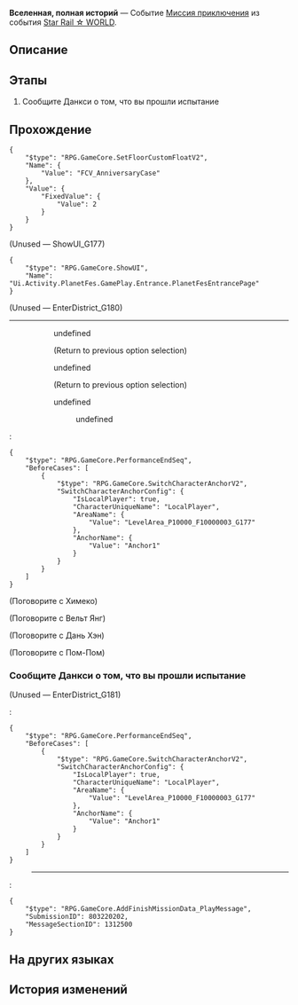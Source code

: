 {{Дополнить|Диалоги.}}
{{Миссия Инфобокс
|id              = 8032202
|Название        = 
|Изображение     = Миссия Освоения Вселенная, полная историй.png
|Тип             = Миссия приключения
|События         = Star Rail ☆ WORLD
|Глава           = 
|Условия         = 
|Персонажи       = Вельт; Данкси; Дань Хэн; Первопроходец; Пом-Пом; Химеко
|СтартЛокация    = Вагон для вечеринок
|Мир             = Звёздный экспресс
|Локации         = Вагон для вечеринок
|Предыдущая      = 
|Следующая       = 
|Награды         = Кредиты*5 000
}}
'''Вселенная, полная историй''' — Событие [[Миссия приключения]] из события [[Star Rail ☆ WORLD]].

==Описание==
{{Описание|<!--официальное описание из Перекрёстка судеб-->}}

==Этапы==
# Сообщите Данкси о том, что вы прошли испытание

==Прохождение==
{{Дополнить}}

<pre>{
	"$type": "RPG.GameCore.SetFloorCustomFloatV2",
	"Name": {
		"Value": "FCV_AnniversaryCase"
	},
	"Value": {
		"FixedValue": {
			"Value": 2
		}
	}
}</pre>
;(Unused &mdash; ShowUI_G177)
<pre>{
	"$type": "RPG.GameCore.ShowUI",
	"Name": "Ui.Activity.PlanetFes.GamePlay.Entrance.PlanetFesEntrancePage"
}</pre>

;(Unused &mdash; EnterDistrict_G180)
----
::{{tx}}
::{{Диалог|Разговор}} undefined
:::{{tx}}
::;(Return to previous option selection)
::{{Диалог|Разговор}} undefined
::<!--Unknown TalkSentence: 803220235-->
:::{{tx}}
::;(Return to previous option selection)
::{{Диалог|Стрелка}} undefined
::<!--Unknown TalkSentence: 803220210-->
:::{{Диалог|Стрелка}} undefined
:<pre>{
	"$type": "RPG.GameCore.PerformanceEndSeq",
	"BeforeCases": [
		{
			"$type": "RPG.GameCore.SwitchCharacterAnchorV2",
			"SwitchCharacterAnchorConfig": {
				"IsLocalPlayer": true,
				"CharacterUniqueName": "LocalPlayer",
				"AreaName": {
					"Value": "LevelArea_P10000_F10000003_G177"
				},
				"AnchorName": {
					"Value": "Anchor1"
				}
			}
		}
	]
}</pre>

;(Поговорите с Химеко)
<!--Unknown TalkSentence: 803220049-->

;(Поговорите с Вельт Янг)
<!--Unknown TalkSentence: 803220050-->

;(Поговорите с Дань Хэн)
<!--Unknown TalkSentence: 803220051-->

;(Поговорите с Пом-Пом)
<!--Unknown TalkSentence: 803220052-->
{{Диалог Конец}}

===Сообщите Данкси о том, что вы прошли испытание===
{{Описание миссии|локация=Вагон для вечеринок|''«В имении истины, красоты и искусства! В атаку!»'' - C. C., независимый разработчик игр, на Межзвёздной игровой конференции.}}
{{Диалог Начало}}

;(Unused &mdash; EnterDistrict_G181)
:{{tx}}
:<pre>{
	"$type": "RPG.GameCore.PerformanceEndSeq",
	"BeforeCases": [
		{
			"$type": "RPG.GameCore.SwitchCharacterAnchorV2",
			"SwitchCharacterAnchorConfig": {
				"IsLocalPlayer": true,
				"CharacterUniqueName": "LocalPlayer",
				"AreaName": {
					"Value": "LevelArea_P10000_F10000003_G177"
				},
				"AnchorName": {
					"Value": "Anchor1"
				}
			}
		}
	]
}</pre>
:----
:<pre>{
	"$type": "RPG.GameCore.AddFinishMissionData_PlayMessage",
	"SubmissionID": 803220202,
	"MessageSectionID": 1312500
}</pre>
{{Диалог Конец}}

==На других языках==
{{На других языках
|en   = A Universe Full of Stories
|zhs  = 寰宇充满故事
|zht  = 寰宇充滿故事
|ja   = 物語に満ちた宇宙
|ko   = 이야기로 가득한 우주
|es   = Universo lleno de historias
|fr   = Un univers fait d'histoires
|ru   = Вселенная, полная историй
|th   = จักรวาลร้อยเรื่องราว
|vi   = Vũ Trụ Đầy Câu Chuyện
|de   = Ein Universum voller Geschichten
|id   = Alam Semesta Penuh Kisah
|pt   = Um Universo Cheio de Histórias
}}

==История изменений==
{{История изменений|3.2}}
